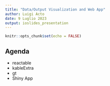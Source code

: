 ```yaml
---
title: "Data/Output Visualization and Web App"
author: Luigi Acto
date: 9 Luglio 2023
output: ioslides_presentation
---
```


```r
knitr::opts_chunk$set(echo = FALSE)
```


## Agenda

- reactable
- kableExtra
- gt
- Shiny App




